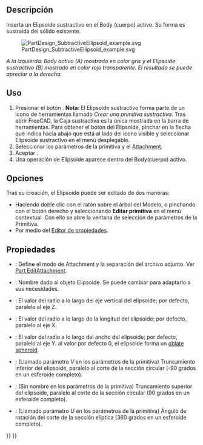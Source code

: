 <languages/>

<div class="mw-translate-fuzzy">
{{Docnav/es
|[[PartDesign_SubtractiveCylinder/es|Cilindro sustractivo]]
|[[PartDesign_SubtractivePrism/es|Prisma sustractivo]]
|[[PartDesign_Workbench/es|PartDesign]]
|IconL=PartDesign_SubtractiveCylinder.svg
|IconR=PartDesign_SubtractivePrism.svg
|IconC=Workbench_PartDesign.svg
}}
</div>

<div class="mw-translate-fuzzy">
{{GuiCommand/es
|Name=PartDesign SubtractiveEllipsoid
|Name/es=PartDesign Elipsoide Sustractivo
|MenuLocation=Part Design → Crear una primitiva sustractiva → Elipsoide sustractivo
|Workbenches=[[PartDesign_Workbench/es|PartDesign]]
|Version=0.17
|SeeAlso=[[PartDesign_CompPrimitiveSubtractive/es|Crear una Primitiva sustractiva]]
}}
</div>

==Descripción==

Inserta un Elipsoide sustractivo en el Body (cuerpo) activo. Su forma es sustraída del sólido existente.

[[File:PartDesign_SubtractiveEllipsoid_example.svg|none]]

''A la izquierda: Body activo (A) mostrado en color gris y el Elipsoide sustractivo (B) mostrado en color rojo transparente. El resultado se puede apreciar a la derecha.''

==Uso==

<div class="mw-translate-fuzzy">
# Presionar el botón {{KEY|[[Image:PartDesign SubtractiveEllipsoid.svg|24px]] '''Elipsoide Sustractivo'''}} . '''Nota''': El Elipsoide sustractivo forma parte de un icono de herramientas llamado ''Crear una primitiva sustractiva''. Tras abrir FreeCAD, la Caja sustractiva es la única mostrada en la barra de herramientas. Para obtener el botón del Elipsoide, pinchar en la flecha que indica hacia abajo que está al lado del icono visible y seleccionar Elipsoide sustractivo en el menú desplegable.
# Seleccionar los parámetros de la primitiva y el [[Part_EditAttachment|Attachment]].
# Aceptar {{KEY|OK}}.
# Una operación de Elipsoide aparece dentro del Body(cuerpo) activo.
</div>

==Opciones==

Tras su creación, el Elipsoide puede ser editado de dos maneras:
* Haciendo doble clic con el ratón sobre el árbol del Modelo, o pinchando con el botón derecho y seleccionando '''Editar primitiva''' en el menú contextual. Con ello se abre la ventana de selección de parámetros de la Primitiva.
* Por medio del  [[Property_editor/es|Editor de propiedades]].

==Propiedades==

<div class="mw-translate-fuzzy">
* {{PropertyData/es|Attachment}}: Define el modo de Attachment y la separación del archivo adjunto. Ver  [[Part_EditAttachment|Part EditAttachment]].
* {{PropertyData/es|Label}}: Nombre dado al objeto Elipsoide. Se puede cambiar para adaptarlo a sus necesidades.
* {{PropertyData/es|Radio1}}: El valor del radio a lo largo del eje vertical del elipsoide; por defecto, paralelo al eje Z.
* {{PropertyData/es|Radio2}}: El valor del radio a lo largo de la longitud del elipsoide; por defecto, paralelo al eje X.
* {{PropertyData/es|Radio3}}: El valor del radio a lo largo del ancho del elipsoide; por defecto, paralelo al eje Y. al valor por defecto 0, el elipsoide forma un [http://en.wikipedia.org/wiki/Oblate_spheroid oblate spheroid].
* {{PropertyData/es|Ángulo1}}: (Llamado parámetro ''V'' en los parámetros de la primitiva) Truncamiento inferior del elipsoide, paralelo al corte de la sección circular (-90 grados en un esferoide completo).
* {{PropertyData/es|Ángulo2}}: (Sin nombre en los parámetros de la primitiva) Truncamiento superior del elipsoide, paralelo al corte de la sección circular (90 grados en un esferoide completo).
* {{PropertyData/es|Ángulo3}}: (Llamado parámetro ''U'' en los parámetros de la primitiva) Ángulo de rotación del corte de la sección elíptica (360 grados en un esferoide completo).
</div>


<div class="mw-translate-fuzzy">
{{Docnav/es
|[[PartDesign_SubtractiveCylinder/es|Cilindro sustractivo]]
|[[PartDesign_SubtractivePrism/es|Prisma sustractivo]]
|[[PartDesign_Workbench/es|PartDesign]]
|IconL=PartDesign_SubtractiveCylinder.svg
|IconR=PartDesign_SubtractivePrism.svg
|IconC=Workbench_PartDesign.svg
}}
</div>

{{PartDesign_Tools_navi{{#translation:}}}}
{{Userdocnavi{{#translation:}}}}